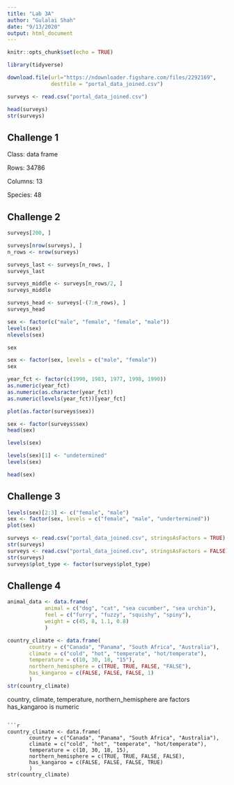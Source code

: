 ```yaml
---
title: "Lab 3A"
author: "Gulalai Shah"
date: "9/13/2020"
output: html_document
---
```


```r
knitr::opts_chunk$set(echo = TRUE)
```

```r
library(tidyverse)
```
```r
download.file(url="https://ndownloader.figshare.com/files/2292169",
              destfile = "portal_data_joined.csv")
```

```r
surveys <- read.csv("portal_data_joined.csv")
```
```r
head(surveys)
str(surveys)
```

## Challenge 1
Class: data frame

Rows: 34786

Columns: 13

Species: 48 



## Challenge 2
```r
surveys[200, ]
```
```r
surveys[nrow(surveys), ]
n_rows <- nrow(surveys) 
```
```r
surveys_last <- surveys[n_rows, ]
surveys_last
```
```r
surveys_middle <- surveys[n_rows/2, ]
surveys_middle
```
```r
surveys_head <- surveys[-(7:n_rows), ]
surveys_head
```
```r
sex <- factor(c("male", "female", "female", "male"))
levels(sex)
nlevels(sex)
```
```r
sex
```
```r
sex <- factor(sex, levels = c("male", "female"))
sex
```
```r
year_fct <- factor(c(1990, 1983, 1977, 1998, 1990))
as.numeric(year_fct)
as.numeric(as.character(year_fct))
as.numeric(levels(year_fct))[year_fct]
```

```r
plot(as.factor(surveys$sex))
```
```r
sex <- factor(surveys$sex)
head(sex)
```
```r
levels(sex)
```
```r
levels(sex)[1] <- "undetermined"
levels(sex)
```

```r
head(sex)
```
## Challenge 3
```r
levels(sex)[2:3] <- c("female", "male")
sex <- factor(sex, levels = c("female", "male", "undertermined"))
plot(sex)
```


```r
surveys <- read.csv("portal_data_joined.csv", stringsAsFactors = TRUE)
str(surveys)
surveys <- read.csv("portal_data_joined.csv", stringsAsFactors = FALSE)
str(surveys)
surveys$plot_type <- factor(surveys$plot_type)
```

## Challenge 4
```r
animal_data <- data.frame(
            animal = c("dog", "cat", "sea cucumber", "sea urchin"), 
            feel = c("furry", "fuzzy", "squishy", "spiny"), 
            weight = c(45, 8, 1.1, 0.8)
            )
```

```r
country_climate <- data.frame(
       country = c("Canada", "Panama", "South Africa", "Australia"),
       climate = c("cold", "hot", "temperate", "hot/temperate"),
       temperature = c(10, 30, 18, "15"),
       northern_hemisphere = c(TRUE, TRUE, FALSE, "FALSE"),
       has_kangaroo = c(FALSE, FALSE, FALSE, 1)
       )
str(country_climate)
```
country, climate, temperature, northern_hemisphere are factors
has_kangaroo is numeric

```

```r
country_climate <- data.frame(
       country = c("Canada", "Panama", "South Africa", "Australia"),
       climate = c("cold", "hot", "temperate", "hot/temperate"),
       temperature = c(10, 30, 18, 15),
       northern_hemisphere = c(TRUE, TRUE, FALSE, FALSE),
       has_kangaroo = c(FALSE, FALSE, FALSE, TRUE)
       )
str(country_climate)
```


